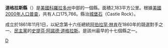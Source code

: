 {{Otheruses|道格拉斯縣|subject=美國科羅拉多州的一個縣|other=同名的縣}}
<!--[[File:Map_of_Colorado_highlighting_Douglas_County.svg|250px]]-->
{{Infobox U.S. County
| county = 道格拉斯縣
| state = 科羅拉多州
| en county = Douglas County
| en state = Colorado
| seal =                 <!--image of county seal -->
| founded year = 1861 |
| founded date = November 1
| seat wl = Castle Rock
| largest city wl = Highlands Ranch
| city type = CDP
| area_total_sq_mi = 843
| area_total_km2 = 2183
| area_land_sq_mi = 840
| area_land_km2 = 2176
| area_water_sq_mi = 3
| area_water_km2 = 7
| area percentage = 0.31% 
| census yr = 2000
| pop = 175766
| density_sq_mi = 209
| density_km2 = 81
| time zone = Mountain
| UTC offset = -7
| DST offset = -6
| footnotes = <center><big>'''Eighth most populous Colorado county'''</big></center>
| web = www.douglas.co.us
| named for = [[Stephen_A._Douglas|Stephen A. Douglas]]
}}
'''道格拉斯縣'''（{{lang-en|Douglas County}}）是[[美國|美國]][[科羅拉多州|科羅拉多州]]中部的一個縣。面積2,183平方公里。根據[[美國2000年人口普查|美國2000年人口普查]]，共有人口175,766。縣治[[城堡石_(科羅拉多州)|城堡石]]（Castle Rock）。

成立於1861年11月1日，以紀念第十六任總統[[阿伯拉罕·林肯|阿伯拉罕·林肯]]在1860年的競選對手之一、[[民主黨_(美國)|民主黨]]的[[史提芬·阿諾德·道格拉斯|史提芬·阿諾德·道格拉斯]]。是該州最早的十七個縣之一。

{{道格拉斯縣 (科羅拉多州)}}
{{Colorado}}

[[Category:科罗拉多州行政区划|D]]